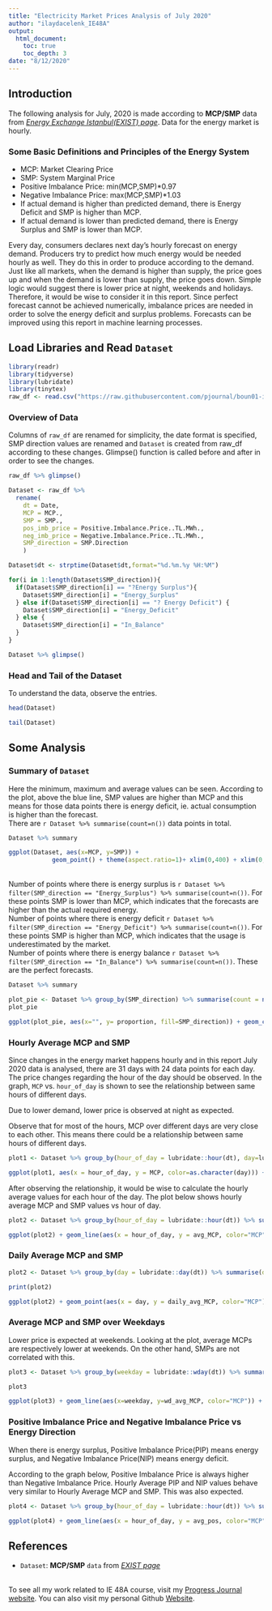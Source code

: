 ```yaml
---
title: "Electricity Market Prices Analysis of July 2020"
author: "ilaydacelenk_IE48A"
output: 
  html_document:
    toc: true
    toc_depth: 3
date: "8/12/2020"
---
```


## Introduction
The following analysis for July, 2020 is made according to **MCP/SMP** data from  [*Energy Exchange Istanbul(EXIST) page*](https://rapor.epias.com.tr/rapor/xhtml/ptfSmfListeleme.xhtml). Data for the energy market is hourly. 

### Some Basic Definitions and Principles of the Energy System
- MCP: Market Clearing Price
- SMP: System Marginal Price
- Positive Imbalance Price: min(MCP,SMP)*0.97
- Negative Imbalance Price: max(MCP,SMP)*1.03
- If actual demand is higher than predicted demand, there is Energy Deficit and SMP is higher than MCP.
- If actual demand is lower than predicted demand, there is Energy Surplus and SMP is lower than MCP.

Every day, consumers declares next day's hourly forecast on energy demand. Producers try to predict how much energy would be needed hourly as well. They do this in order to produce according to the demand. Just like all markets, when the demand is higher than supply, the price goes up and when the demand is lower than supply, the price goes down. Simple logic would suggest there is lower price at night, weekends and holidays. Therefore, it would be wise to consider it in this report. Since perfect forecast cannot be achieved numerically, imbalance prices are needed in order to solve the energy deficit and surplus problems. Forecasts can be improved using this report in machine learning processes. 


## Load Libraries and Read `Dataset`
```r

library(readr)
library(tidyverse)
library(lubridate)
library(tinytex)
raw_df <- read.csv("https://raw.githubusercontent.com/pjournal/boun01-ilaydacelenk/gh-pages/energy_data_en.csv", header = TRUE, check.names=TRUE)
```

### Overview of Data
Columns of `raw_df` are renamed for simplicity, the date format is specified, SMP direction values are renamed and `Dataset` is created from raw_df according to these changes. Glimpse() function is called before and after in order to see the changes.

```r
raw_df %>% glimpse()

Dataset <- raw_df %>% 
  rename(
    dt = Date,
    MCP = MCP.,
    SMP = SMP.,
    pos_imb_price = Positive.Imbalance.Price..TL.MWh.,
    neg_imb_price = Negative.Imbalance.Price..TL.MWh.,
    SMP_direction = SMP.Direction
    )

Dataset$dt <- strptime(Dataset$dt,format="%d.%m.%y %H:%M")

for(i in 1:length(Dataset$SMP_direction)){
  if(Dataset$SMP_direction[i] == "?Energy Surplus"){
    Dataset$SMP_direction[i] = "Energy_Surplus"
  } else if(Dataset$SMP_direction[i] == "? Energy Deficit") {
    Dataset$SMP_direction[i] = "Energy_Deficit"
  } else {
    Dataset$SMP_direction[i] = "In_Balance"
  }
}

Dataset %>% glimpse()
```


### Head and Tail of the Dataset
To understand the data, observe the entries.

```r
head(Dataset)

tail(Dataset)
```

## Some Analysis

### Summary of `Dataset`
Here the minimum, maximum and average values can be seen. 
According to the plot, above the blue line, SMP values are higher than MCP and this means for those data points there is energy deficit, ie. actual consumption is higher than the forecast.
<br>There are `r Dataset %>% summarise(count=n())` data points in total. 

```r
Dataset %>% summary

ggplot(Dataset, aes(x=MCP, y=SMP)) +
            geom_point() + theme(aspect.ratio=1)+ xlim(0,400) + xlim(0,400) + ggtitle("MCP vs SMP Prices of July 2020") + labs(x = "MCP", y = "SMP") + geom_abline(slope=1, intercept=0, color="blue")

```

<br>Number of points where there is energy surplus is `r Dataset %>% filter(SMP_direction == "Energy_Surplus") %>% summarise(count=n())`. For these points SMP is lower than MCP, which indicates that the forecasts are higher than the actual required energy.
<br>Number of points where there is energy deficit `r Dataset %>% filter(SMP_direction == "Energy_Deficit") %>% summarise(count=n())`. For these points SMP is higher than MCP, which indicates that the usage is underestimated by the market.
<br>Number of points where there is energy balance `r Dataset %>% filter(SMP_direction == "In_Balance") %>% summarise(count=n())`. These are the perfect forecasts.  

```r
Dataset %>% summary

plot_pie <- Dataset %>% group_by(SMP_direction) %>% summarise(count = n()) %>% mutate(proportion=count/sum(count)) %>% ungroup() %>% arrange(desc(count)) %>% mutate(SMP_direction=factor(SMP_direction, levels = as.character(SMP_direction))) 
plot_pie

ggplot(plot_pie, aes(x="", y= proportion, fill=SMP_direction)) + geom_col() + geom_text(aes(label = scales::percent(round(proportion,2))), position = position_stack(vjust = 0.5))+ coord_polar(theta = "y") + theme_void() + ggtitle("Energy Direction") + theme(plot.title = element_text(hjust = 0.5))

```


### Hourly Average MCP and SMP

Since changes in the energy market happens hourly and in this report July 2020 data is analysed, there are 31 days with 24 data points for each day. The price changes regarding the hour of the day should be observed. In the graph, `MCP` vs. `hour_of_day` is shown to see the relationship between same hours of different days. 

Due to lower demand, lower price is observed at night as expected.

Observe that for most of the hours, MCP over different days are very close to each other. This means there could be a relationship between same hours of different days. 

```r

plot1 <- Dataset %>% group_by(hour_of_day = lubridate::hour(dt), day=lubridate::date(dt))

ggplot(plot1, aes(x = hour_of_day, y = MCP, color=as.character(day))) + geom_point() + ggtitle("MCP vs Hour of Day for July 2020") + labs(x="Hour of Day", y="MCP") + theme(plot.title = element_text(hjust = 0.5))

```

After observing the relationship, it would be wise to calculate the hourly average values for each hour of the day. The plot below shows hourly average MCP and SMP values vs hour of day.

```r

plot2 <- Dataset %>% group_by(hour_of_day = lubridate::hour(dt)) %>% summarise(avg_MCP = mean(MCP), avg_SMP = mean(SMP))

ggplot(plot2) + geom_line(aes(x = hour_of_day, y = avg_MCP, color="MCP")) + geom_line(aes(x = hour_of_day, y = avg_SMP, color="SMP")) + ggtitle("Hourly Average MCP and SMP vs Hour of Day for July 2020") + labs(x="Hour of Day", y="Average MCP and SMP") + theme(plot.title = element_text(hjust = 0.5))

```

### Daily Average MCP and SMP
```r
plot2 <- Dataset %>% group_by(day = lubridate::day(dt)) %>% summarise(daily_avg_MCP= mean(MCP), daily_avg_SMP= mean(SMP))

print(plot2)

ggplot(plot2) + geom_point(aes(x = day, y = daily_avg_MCP, color="MCP")) + geom_point(aes(x = day, y = daily_avg_SMP, color="SMP")) + ggtitle("Daily Average MCP and SMP vs Hour of Day for July 2020") + theme(plot.title = element_text(hjust = 0.5)) + xlab("Day") + ylab("Daily Average Prices")
```

### Average MCP and SMP over Weekdays
Lower price is expected at weekends. Looking at the plot, average MCPs are respectively lower at weekends. On the other hand, SMPs are not correlated with this.

```r
plot3 <- Dataset %>% group_by(weekday = lubridate::wday(dt)) %>% summarise(wd_avg_MCP= mean(MCP), wd_std_MCP=sd(MCP), wd_avg_SMP= mean(SMP), wd_std_SMP=sd(SMP))

plot3

ggplot(plot3) + geom_line(aes(x=weekday, y=wd_avg_MCP, color="MCP")) + geom_line(aes(x=weekday, y=wd_avg_SMP, color="SMP")) + ggtitle("Average MCP and SMP vs Weekdays") + theme(plot.title = element_text(hjust = 0.5)) + xlab("Weekdays") + ylab("Average MCP and SMP")


```

### Positive Imbalance Price and Negative Imbalance Price vs Energy Direction

When there is energy surplus, Positive Imbalance Price(PIP) means energy surplus, and Negative Imbalance Price(NIP) means energy deficit. 

According to the graph below, Positive Imbalance Price is always higher than Negative Imbalance Price. Hourly Average PIP and NIP values behave very similar to Hourly Average MCP and SMP. This was also expected.

```r

plot4 <- Dataset %>% group_by(hour_of_day = lubridate::hour(dt)) %>% summarise(avg_pos = mean(pos_imb_price), avg_neg = mean(neg_imb_price))

ggplot(plot4) + geom_line(aes(x = hour_of_day, y = avg_pos, color="MCP")) + geom_line(aes(x = hour_of_day, y = avg_neg, color="SMP")) + ggtitle("Hourly Average PIP and NIP vs Hour of Day for July 2020") + labs(x="Hour of Day", y="Average PIP and NIP") + theme(plot.title = element_text(hjust = 0.5))

```



## References
- `Dataset`: **MCP/SMP** `data` from  [*EXIST page*](https://rapor.epias.com.tr/rapor/xhtml/ptfSmfListeleme.xhtml)



<br>To see all my work related to IE 48A course, visit my [Progress Journal website](https://pjournal.github.io/boun01-ilaydacelenk/). You can also visit my personal Github [Website](https://ilaydacelenk.github.io/).





